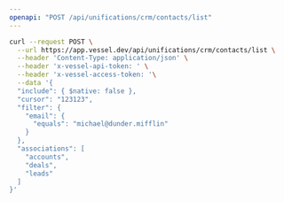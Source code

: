 ```yaml
---
openapi: "POST /api/unifications/crm/contacts/list"
---
```


<RequestExample>

```bash Request
curl --request POST \
  --url https://app.vessel.dev/api/unifications/crm/contacts/list \
  --header 'Content-Type: application/json' \
  --header 'x-vessel-api-token: ' \
  --header 'x-vessel-access-token: '\
  --data '{
  "include": { $native: false },
  "cursor": "123123",
  "filter": {
    "email": {
      "equals": "michael@dunder.mifflin"
    }
  },
  "associations": [
    "accounts",
    "deals",
    "leads"
  ]
}'
```

</RequestExample>


